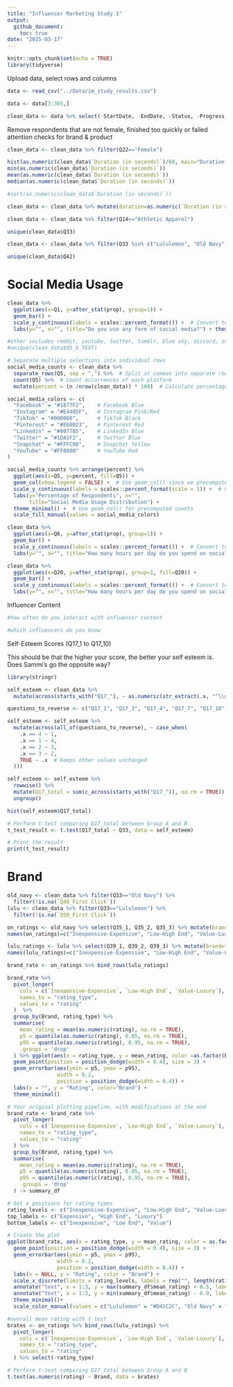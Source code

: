 ```yaml
---
title: "Influencer Marketing Study 1"
output: 
  github_document:
    toc: true
date: "2025-03-17"
---
```


```r
knitr::opts_chunk$set(echo = TRUE)
library(tidyverse)
```

Upload data, select rows and columns
```r
data <- read_csv("../Data/im_study_results.csv")

data <- data[3:365,]

clean_data <- data %>% select(-StartDate, -EndDate, -Status, -Progress, -Finished, -RecordedDate, -RecipientFirstName, -RecipientLastName, -RecipientEmail, -ExternalReference, -DistributionChannel, -UserLanguage, -LocationLatitude, -LocationLongitude)
```

Remove respondents that are not female, finished too quickly or failed attention checks for brand & product
```r
clean_data <- clean_data %>% filter(Q22=="Female")

hist(as.numeric(clean_data$`Duration (in seconds)`)/60, main="Duration in Minutes")
min(as.numeric(clean_data$`Duration (in seconds)`))
mean(as.numeric(clean_data$`Duration (in seconds)`))
median(as.numeric(clean_data$`Duration (in seconds)`))

#sort(as.numeric(clean_data$`Duration (in seconds)`))

clean_data <- clean_data %>% mutate(duration=as.numeric(`Duration (in seconds)`)) %>% filter(duration>120)

clean_data <- clean_data %>% filter(Q14=="Athletic Apparel")

unique(clean_data$Q33)

clean_data <- clean_data %>% filter(Q33 %in% c("Lululemon", "Old Navy"))

unique(clean_data$Q42)
```

# Social Media Usage 

```r
clean_data %>%
  ggplot(aes(x=Q1, y=after_stat(prop), group=1)) + 
  geom_bar() + 
  scale_y_continuous(labels = scales::percent_format()) +  # Convert to percentage format
  labs(y="", x="", title="Do you use any form of social media?") + theme_minimal()

#other includes reddit, youtube, twitter, tumblr, blue sky, discord, snapchat, and a couple others 
#unique(clean_data$Q5_6_TEXT)

# Separate multiple selections into individual rows
social_media_counts <- clean_data %>%
  separate_rows(Q5, sep = ",") %>%  # Split at commas into separate rows
  count(Q5) %>%  # Count occurrences of each platform
  mutate(percent = (n /nrow(clean_data)) * 100)  # Calculate percentage

social_media_colors <- c(
  "Facebook" = "#1877F2",    # Facebook Blue
  "Instagram" = "#E4405F",   # Instagram Pink/Red
  "TikTok" = "#000000",      # TikTok Black
  "Pinterest" = "#E60023",   # Pinterest Red
  "Linkedin" = "#0077B5",    # LinkedIn Blue
  "Twitter" = "#1DA1F2",     # Twitter Blue
  "Snapchat" = "#FFFC00",    # Snapchat Yellow
  "YouTube" = "#FF0000"      # YouTube Red
)

social_media_counts %>% arrange(percent) %>% 
  ggplot(aes(x=Q5, y=percent, fill=Q5)) + 
  geom_col(show.legend = FALSE) +  # Use geom_col() since we precomputed counts
  scale_y_continuous(labels = scales::percent_format(scale = 1)) +  # Format percentages
  labs(y="Percentage of Respondents", x="", 
       title="Social Media Usage Distribution") + 
  theme_minimal() +  # Use geom_col() for precomputed counts
  scale_fill_manual(values = social_media_colors) 

clean_data %>%
  ggplot(aes(x=Q6, y=after_stat(prop), group=1)) + 
  geom_bar() + 
  scale_y_continuous(labels = scales::percent_format()) +  # Convert to percentage format
  labs(y="", x="", title="How many hours per day do you spend on social media?") + theme_minimal()

clean_data %>%
  ggplot(aes(x=Q20, y=after_stat(prop), group=1, fill=Q20)) + 
  geom_bar() + 
  scale_y_continuous(labels = scales::percent_format()) +  # Convert to percentage format
  labs(y="", x="", title="How many hours per day do you spend on social media?") + theme_minimal() + coord_flip()
```
Influencer Content
```r
#how often do you interact with influencer content

#which influencers do you know
```


Self-Esteem Scores (Q17_1 to Q17_10)

This should be that the higher your score, the better your self esteem is. Does Sammi's go the opposite way?
```r
library(stringr)

self_esteem <- clean_data %>%
  mutate(across(starts_with("Q17_"), ~ as.numeric(str_extract(.x, "^\\d+"))))

questions_to_reverse <- c("Q17_1", "Q17_3", "Q17_4", "Q17_7", "Q17_10")

self_esteem <- self_esteem %>%
  mutate(across(all_of(questions_to_reverse), ~ case_when(
    .x == 4 ~ 1,
    .x == 1 ~ 4,
    .x == 2 ~ 3,
    .x == 3 ~ 2,
    TRUE ~ .x  # Keeps other values unchanged
  )))

self_esteem <- self_esteem %>%
  rowwise() %>%
  mutate(Q17_total = sum(c_across(starts_with("Q17_")), na.rm = TRUE)) %>%
  ungroup()

hist(self_esteem$Q17_total)

# Perform t-test comparing Q17_total between Group A and B
t_test_result <- t.test(Q17_total ~ Q33, data = self_esteem)

# Print the result
print(t_test_result)
```

# Brand 

```r
old_navy <- clean_data %>% filter(Q33=="Old Navy") %>% 
  filter(!is.na(`Q49_First Click`))
lulu <- clean_data %>% filter(Q33=="Lululemon") %>% 
  filter(!is.na(`Q50_First Click`))

on_ratings <- old_navy %>% select(Q35_1, Q35_2, Q35_3) %>% mutate(brand="Old Navy")
names(on_ratings)=c("Inexpensive-Expensive", "Low-High End", "Value-Luxury", "Brand")

lulu_ratings <- lulu %>% select(Q39_1, Q39_2, Q39_3) %>% mutate(brand="Lululemon")
names(lulu_ratings)=c("Inexpensive-Expensive", "Low-High End", "Value-Luxury", "Brand")

brand_rate <- on_ratings %>% bind_rows(lulu_ratings)

brand_rate %>%
  pivot_longer(
    cols = c(`Inexpensive-Expensive`, `Low-High End`, `Value-Luxury`),
    names_to = "rating_type",
    values_to = "rating"
  )  %>%
  group_by(Brand, rating_type) %>%
  summarise(
    mean_rating = mean(as.numeric(rating), na.rm = TRUE),
    p5 = quantile(as.numeric(rating), 0.05, na.rm = TRUE),
    p95 = quantile(as.numeric(rating), 0.95, na.rm = TRUE),
    .groups = 'drop'
  ) %>% ggplot(aes(x = rating_type, y = mean_rating, color =as.factor(Brand))) +
  geom_point(position = position_dodge(width = 0.4), size = 3) +
  geom_errorbar(aes(ymin = p5, ymax = p95),
                width = 0.2,
                position = position_dodge(width = 0.4)) +
  labs(x = "", y = "Rating", color="Brand") +
  theme_minimal()
```
```r
# Your original plotting pipeline, with modifications at the end
brand_rate <- brand_rate %>%
  pivot_longer(
    cols = c(`Inexpensive-Expensive`, `Low-High End`, `Value-Luxury`),
    names_to = "rating_type",
    values_to = "rating"
  ) %>%
  group_by(Brand, rating_type) %>%
  summarise(
    mean_rating = mean(as.numeric(rating), na.rm = TRUE),
    p5 = quantile(as.numeric(rating), 0.05, na.rm = TRUE),
    p95 = quantile(as.numeric(rating), 0.95, na.rm = TRUE),
    .groups = 'drop'
  ) -> summary_df

# Get x positions for rating types
rating_levels <- c("Inexpensive-Expensive", "Low-High End", "Value-Luxury")
top_labels <- c("Expensive", "High End", "Luxury")
bottom_labels <- c("Inexpensive", "Low End", "Value")

# Create the plot
ggplot(brand_rate, aes(x = rating_type, y = mean_rating, color = as.factor(Brand))) +
  geom_point(position = position_dodge(width = 0.4), size = 3) +
  geom_errorbar(aes(ymin = p5, ymax = p95),
                width = 0.2,
                position = position_dodge(width = 0.4)) +
  labs(x = NULL, y = "Rating", color = "Brand") +
  scale_x_discrete(limits = rating_levels, labels = rep("", length(rating_levels))) +  # Hide default labels
  annotate("text", x = 1:3, y = max(summary_df$mean_rating) + 0.5, label = top_labels, size = 3.5, fontface = "italic") +
  annotate("text", x = 1:3, y = min(summary_df$mean_rating) - 0.9, label = bottom_labels, size = 3.5, fontface = "italic") +
  theme_minimal()+
  scale_color_manual(values = c("Lululemon" = "#D41C2C", "Old Navy" = "#00205B")) 

```

```r
#overall mean rating with t test
brates <- on_ratings %>% bind_rows(lulu_ratings) %>%
  pivot_longer(
    cols = c(`Inexpensive-Expensive`, `Low-High End`, `Value-Luxury`),
    names_to = "rating_type",
    values_to = "rating"
  ) %>% select(-rating_type)

# Perform t-test comparing Q17_total between Group A and B
t.test(as.numeric(rating) ~ Brand, data = brates)
```



